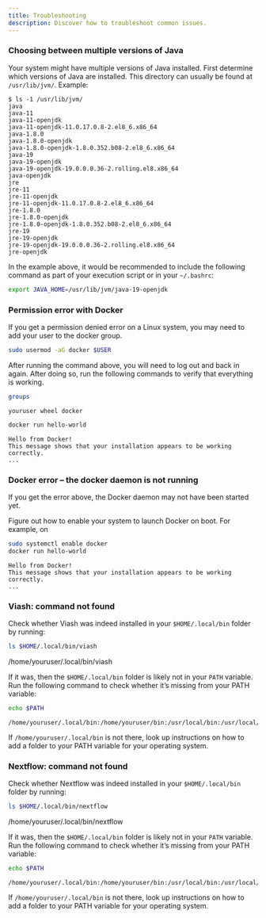 ```yaml
---
title: Troubleshooting
description: Discover how to troubleshoot common issues.
---
```


### Choosing between multiple versions of Java

Your system might have multiple versions of Java installed. First determine which versions of Java are installed. This directory can usually be found at `/usr/lib/jvm/`. Example:

```
$ ls -1 /usr/lib/jvm/
java
java-11
java-11-openjdk
java-11-openjdk-11.0.17.0.8-2.el8_6.x86_64
java-1.8.0
java-1.8.0-openjdk
java-1.8.0-openjdk-1.8.0.352.b08-2.el8_6.x86_64
java-19
java-19-openjdk
java-19-openjdk-19.0.0.0.36-2.rolling.el8.x86_64
java-openjdk
jre
jre-11
jre-11-openjdk
jre-11-openjdk-11.0.17.0.8-2.el8_6.x86_64
jre-1.8.0
jre-1.8.0-openjdk
jre-1.8.0-openjdk-1.8.0.352.b08-2.el8_6.x86_64
jre-19
jre-19-openjdk
jre-19-openjdk-19.0.0.0.36-2.rolling.el8.x86_64
jre-openjdk
```

In the example above, it would be recommended to include the following
command as part of your execution script or in your `~/.bashrc`:

```sh
export JAVA_HOME=/usr/lib/jvm/java-19-openjdk
```

### Permission error with Docker

If you get a permission denied error on a Linux system, you may need to add your user to the docker group.

```sh
sudo usermod -aG docker $USER
```

After running the command above, you will need to log out and back in again.
After doing so, run the following commands to verify that everything is working.

```sh
groups
```

    youruser wheel docker

```sh
docker run hello-world
```

    Hello from Docker!
    This message shows that your installation appears to be working correctly.
    ...

### Docker error – the docker daemon is not running

If you get the error above, the Docker daemon may not have been started yet.

Figure out how to enable your system to launch Docker on boot. For example, 
on 
```sh
sudo systemctl enable docker
docker run hello-world
```

    Hello from Docker!
    This message shows that your installation appears to be working correctly.
    ...

### Viash: command not found

Check whether Viash was indeed installed in your `$HOME/.local/bin` folder by running:

```bash
ls $HOME/.local/bin/viash
```

  /home/youruser/.local/bin/viash

If it was, then the `$HOME/.local/bin` folder is likely not in your `PATH` variable. 
Run the following command to check whether it's missing from your PATH variable:

```bash
echo $PATH
```

    /home/youruser/.local/bin:/home/youruser/bin:/usr/local/bin:/usr/local/sbin:/usr/bin:/usr/sbin

If `/home/youruser/.local/bin` is not there, look up instructions on how to add a folder to your PATH variable for your operating system.

### Nextflow: command not found

Check whether Nextflow was indeed installed in your `$HOME/.local/bin` folder by running:

```bash
ls $HOME/.local/bin/nextflow
```

  /home/youruser/.local/bin/nextflow

If it was, then the `$HOME/.local/bin` folder is likely not in your `PATH` variable. 
Run the following command to check whether it's missing from your PATH variable:

```bash
echo $PATH
```

    /home/youruser/.local/bin:/home/youruser/bin:/usr/local/bin:/usr/local/sbin:/usr/bin:/usr/sbin

If `/home/youruser/.local/bin` is not there, look up instructions on how to add a folder to your PATH variable for your operating system.